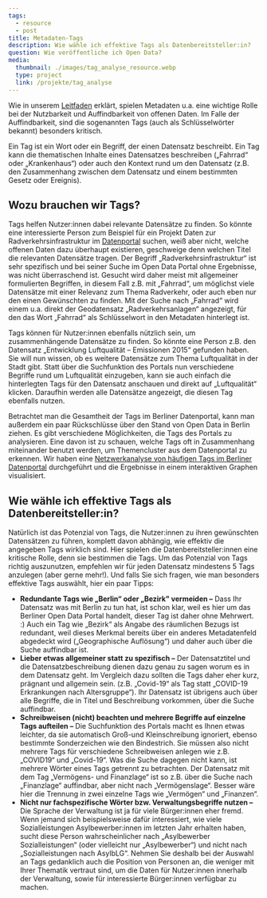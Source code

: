 ```yaml
---
tags:
  - resource
  - post
title: Metadaten-Tags
description: Wie wähle ich effektive Tags als Datenbereitsteller:in?
question: Wie veröffentliche ich Open Data?
media:
  thumbnail: ./images/tag_analyse_resource.webp
  type: project
  link: /projekte/tag_analyse
---
```


Wie in unserem [Leitfaden](/ressourcen/metadaten) erklärt, spielen Metadaten u.a. eine wichtige Rolle bei der Nutzbarkeit und Auffindbarkeit von offenen Daten. Im Falle der Auffindbarkeit, sind die sogenannten Tags (auch als Schlüsselwörter bekannt) besonders kritisch.

Ein Tag ist ein Wort oder ein Begriff, der einen Datensatz beschreibt. Ein Tag kann die thematischen Inhalte eines Datensatzes beschreiben („Fahrrad“ oder „Krankenhaus“) oder auch den Kontext rund um den Datensatz (z.B. den Zusammenhang zwischen dem Datensatz und einem bestimmten Gesetz oder Ereignis).

## Wozu brauchen wir Tags?

Tags helfen Nutzer:innen dabei relevante Datensätze zu finden. So könnte eine interessierte Person zum Beispiel für ein Projekt Daten zur Radverkehrsinfrastruktur im [Datenportal](https://daten.berlin.de) suchen, weiß aber nicht, welche offenen Daten dazu überhaupt existieren, geschweige denn welchen Titel die relevanten Datensätze tragen. Der Begriff „Radverkehrsinfrastruktur“ ist sehr spezifisch und bei seiner Suche im Open Data Portal ohne Ergebnisse, was nicht überraschend ist. Gesucht wird daher meist mit allgemeiner formulierten Begriffen, in diesem Fall z.B. mit „Fahrrad“, um möglichst viele Datensätze mit einer Relevanz zum Thema Radverkehr, oder auch eben nur den einen Gewünschten zu finden. Mit der Suche nach „Fahrrad“ wird einem u.a. direkt der Geodatensatz „Radverkehrsanlagen“ angezeigt, für den das Wort „Fahrrad“ als Schlüsselwort in den Metadaten hinterlegt ist.

Tags können für Nutzer:innen ebenfalls nützlich sein, um zusammenhängende Datensätze zu finden. So könnte eine Person z.B. den Datensatz „Entwicklung Luftqualität – Emissionen 2015“ gefunden haben. Sie will nun wissen, ob es weitere Datensätze zum Thema Luftqualität in der Stadt gibt. Statt über die Suchfunktion des Portals nun verschiedene Begriffe rund um Luftqualität einzugeben, kann sie auch einfach die hinterlegten Tags für den Datensatz anschauen und direkt auf „Luftqualität“ klicken. Daraufhin werden alle Datensätze angezeigt, die diesen Tag ebenfalls nutzen.

Betrachtet man die Gesamtheit der Tags im Berliner Datenportal, kann man außerdem ein paar Rückschlüsse über den Stand von Open Data in Berlin ziehen. Es gibt verschiedene Möglichkeiten, die Tags des Portals zu analysieren. Eine davon ist zu schauen, welche Tags oft in Zusammenhang miteinander benutzt werden, um Themencluster aus dem Datenportal zu erkennen. Wir haben eine [Netzwerkanalyse von häufigen Tags im Berliner Datenportal](../projekte/tag_analyse/) durchgeführt und die Ergebnisse in einem interaktiven Graphen visualisiert.

<a href="/projekte/tag_analyse/">
  <ImageSection src="../../projekte/tag_analyse/images/tag_analyse.png" />
</a>

## Wie wähle ich effektive Tags als Datenbereitsteller:in?

Natürlich ist das Potenzial von Tags, die Nutzer:innen zu ihren gewünschten Datensätzen zu führen, komplett davon abhängig, wie effektiv die angegeben Tags wirklich sind. Hier spielen die Datenbereitsteller:innen eine kritische Rolle, denn sie bestimmen die Tags. Um das Potenzial von Tags richtig auszunutzen, empfehlen wir für jeden Datensatz mindestens 5 Tags anzulegen (aber gerne mehr!). Und falls Sie sich fragen, wie man besonders effektive Tags auswählt, hier ein paar Tipps:

- **Redundante Tags wie „Berlin“ oder „Bezirk" vermeiden –** Dass Ihr Datensatz was mit Berlin zu tun hat, ist schon klar, weil es hier um das Berliner Open Data Portal handelt, dieser Tag ist daher ohne Mehrwert. :) Auch ein Tag wie „Bezirk“ als Angabe des räumlichen Bezugs ist redundant, weil dieses Merkmal bereits über ein anderes Metadatenfeld abgedeckt wird („Geographische Auflösung“) und daher auch über die Suche auffindbar ist.
- **Lieber etwas allgemeiner statt zu spezifisch –** Der Datensatztitel und die Datensatzbeschreibung dienen dazu genau zu sagen worum es in dem Datensatz geht. Im Vergleich dazu sollten die Tags daher eher kurz, prägnant und allgemein sein. (z.B. „Covid-19“ als Tag statt „COVID-19 Erkrankungen nach Altersgruppe“). Ihr Datensatz ist übrigens auch über alle Begriffe, die in Titel und Beschreibung vorkommen, über die Suche auffindbar.
- **Schreibweisen (nicht) beachten und mehrere Begriffe auf einzelne Tags aufteilen –** Die Suchfunktion des Portals macht es Ihnen etwas leichter, da sie automatisch Groß-und Kleinschreibung ignoriert, ebenso bestimmte Sonderzeichen wie den Bindestrich. Sie müssen also nicht mehrere Tags für verschiedene Schreibweisen anlegen wie z.B. „COVID19“ und „Covid-19“. Was die Suche dagegen nicht kann, ist mehrere Wörter eines Tags getrennt zu betrachten. Der Datensatz mit dem Tag „Vermögens- und Finanzlage“ ist so z.B. über die Suche nach „Finanzlage“ auffindbar, aber nicht nach „Vermögenslage“. Besser wäre hier die Trennung in zwei einzelne Tags wie „Vermögen“ und „Finanzen“.
- **Nicht nur fachspezifische Wörter bzw. Verwaltungsbegriffe nutzen –** Die Sprache der Verwaltung ist ja für viele Bürger:innen eher fremd. Wenn jemand sich beispielsweise dafür interessiert, wie viele Sozialleistungen Asylbewerber:innen im letzten Jahr erhalten haben, sucht diese Person wahrscheinlicher nach „Asylbewerber Sozialleistungen“ (oder vielleicht nur „Asylbewerber“) und nicht nach „Sozialleistungen nach AsylbLG“. Nehmen Sie deshalb bei der Auswahl an Tags gedanklich auch die Position von Personen an, die weniger mit Ihrer Thematik vertraut sind, um die Daten für Nutzer:innen innerhalb der Verwaltung, sowie für interessierte Bürger:innen verfügbar zu machen.
